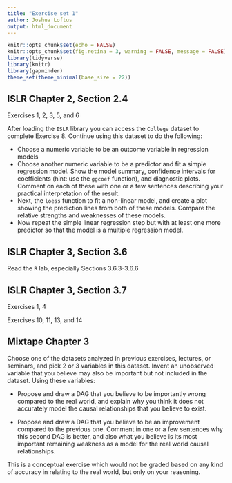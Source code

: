 ```yaml
---
title: "Exercise set 1"
author: Joshua Loftus
output: html_document
---
```


```r
knitr::opts_chunk$set(echo = FALSE)
knitr::opts_chunk$set(fig.retina = 3, warning = FALSE, message = FALSE)
library(tidyverse)
library(knitr)
library(gapminder)
theme_set(theme_minimal(base_size = 22))
```

## ISLR Chapter 2, Section 2.4

Exercises 1, 2, 3, 5, and 6

After loading the `ISLR` library you can access the `College` dataset to complete Exercise 8. Continue using this dataset to do the following:

-   Choose a numeric variable to be an outcome variable in regression models
-   Choose another numeric variable to be a predictor and fit a simple regression model. Show the model summary, confidence intervals for coefficients (hint: use the `ggcoef` function), and diagnostic plots. Comment on each of these with one or a few sentences describing your practical interpretation of the result.
-   Next, the `loess` function to fit a non-linear model, and create a plot showing the prediction lines from both of these models. Compare the relative strengths and weaknesses of these models.
-   Now repeat the simple linear regression step but with at least one more predictor so that the model is a multiple regression model.

## ISLR Chapter 3, Section 3.6

Read the `R` lab, especially Sections 3.6.3-3.6.6

## ISLR Chapter 3, Section 3.7

Exercises 1, 4

Exercises 10, 11, 13, and 14

## Mixtape Chapter 3

Choose one of the datasets analyzed in previous exercises, lectures, or seminars, and pick 2 or 3 variables in this dataset. Invent an unobserved variable that you believe may also be important but not included in the dataset. Using these variables:

-   Propose and draw a DAG that you believe to be importantly wrong compared to the real world, and explain why you think it does not accurately model the causal relationships that you believe to exist.

-   Propose and draw a DAG that you believe to be an improvement compared to the previous one. Comment in one or a few sentences why this second DAG is better, and also what you believe is its most important remaining weakness as a model for the real world causal relationships.

This is a conceptual exercise which would not be graded based on any kind of accuracy in relating to the real world, but only on your reasoning.
